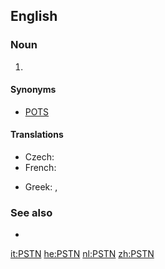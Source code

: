==English==
{{wikipedia}}

===Noun===
{{en-noun}}

# {{context|telecommunications|lang=en}} {{initialism of|{{w|Public switched telephone network}}|lang=en}}

====Synonyms====
* [[POTS]]

====Translations====
{{trans-top|public switched telephone network}}
* Czech: {{t+|cs|VTS|m}}
* French: {{t+|fr|RTC|m}}
{{trans-mid}}
* Greek: {{t|el|ΔΜΤΔ|n|sc=Grek}}, {{t|el|Δημόσιο Μεταγωγικό Τηλεφωνικό Δίκτυο|n|sc=Grek}}
{{trans-bottom}}

===See also===
* {{pedia|Public switched telephone network}}

[[it:PSTN]]
[[he:PSTN]]
[[nl:PSTN]]
[[zh:PSTN]]